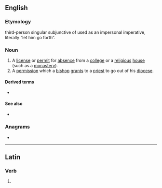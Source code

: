 ==English==

===Etymology===
{{etyl|la|en}} third-person singular subjunctive of {{m|la|exeō||depart}} used as an impersonal imperative, literally “let him go forth”.

===Noun===
{{en-noun}}

# A [[license]] or [[permit]] for [[absence]] from a [[college]] or a [[religious]] [[house]] (such as a [[monastery]]).
# A [[permission]] which a [[bishop]] [[grant]]s to a [[priest]] to go out of his [[diocese]].

====Derived terms====
* {{l|en|ne exeat}}

====See also====
* {{l|en|absit}}

===Anagrams===
* {{anagrams|en|a=aeetx|taxee}}
{{C|en|Education|Catholicism}}
----

==Latin==

===Verb===
{{la-verb-form|exeat}}

# {{inflection of|la|exeō||3|s|pres|actv|subj}}